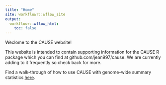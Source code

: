 ```yaml
---
title: "Home"
site: workflowr::wflow_site
output:
  workflowr::wflow_html:
    toc: false
---
```


Weclome to the CAUSE website!

This website is intended to contain supporting information for the CAUSE R package which you can find at github.com/jean997/cause. We are currently adding to it frequently so check back for more. 

Find a walk-through of how to use CAUSE with genome-wide summary statistics [here](ldl_cad.html).
